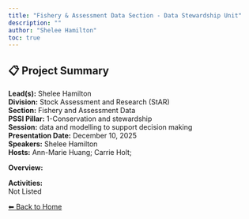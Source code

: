 ```yaml
---
title: "Fishery & Assessment Data Section - Data Stewardship Unit"
description: ""
author: "Shelee Hamilton"
toc: true
---
```


## 📋 Project Summary

**Lead(s):** Shelee Hamilton  
**Division:** Stock Assessment and Research (StAR)  
**Section:** Fishery and Assessment Data  
**PSSI Pillar:** 1-Conservation and stewardship  
**Session:** data and modelling to support decision making  
**Presentation Date:** December 10, 2025  
**Speakers:** Shelee Hamilton  
**Hosts:** Ann-Marie Huang; Carrie Holt;  

**Overview:**  
   

**Activities:**  
Not Listed

[⬅ Back to Home](../index.qmd)
